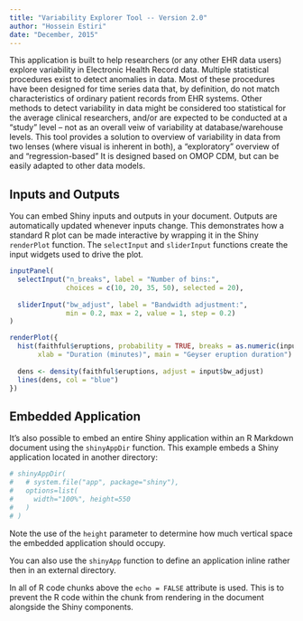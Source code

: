 ```yaml
---
title: "Variability Explorer Tool -- Version 2.0"
author: "Hossein Estiri"
date: "December, 2015"
---
```


This application is built to help researchers (or any other EHR data users) explore variability in Electronic Health Record data. Multiple statistical procedures exist to detect anomalies in data. Most of these procedures have been designed for time series data that, by definition, do not match characteristics of ordinary patient records from EHR systems. Other methods to detect variability in data might be considered too statistical for the average clinical researchers, and/or are expected to be conducted at a "study" level -- not as an overall veiw of variability at database/warehouse levels. This tool provides a solution to overview of variability in data from two lenses (where visual is inherent in both), a "exploratory" overview of and "regression-based" It is designed based on OMOP CDM, but can be easily adapted to other data models.

## Inputs and Outputs

You can embed Shiny inputs and outputs in your document. Outputs are automatically updated whenever inputs change.  This demonstrates how a standard R plot can be made interactive by wrapping it in the Shiny `renderPlot` function. The `selectInput` and `sliderInput` functions create the input widgets used to drive the plot.

```r
inputPanel(
  selectInput("n_breaks", label = "Number of bins:",
              choices = c(10, 20, 35, 50), selected = 20),
  
  sliderInput("bw_adjust", label = "Bandwidth adjustment:",
              min = 0.2, max = 2, value = 1, step = 0.2)
)

renderPlot({
  hist(faithful$eruptions, probability = TRUE, breaks = as.numeric(input$n_breaks),
       xlab = "Duration (minutes)", main = "Geyser eruption duration")
  
  dens <- density(faithful$eruptions, adjust = input$bw_adjust)
  lines(dens, col = "blue")
})
```

## Embedded Application

It's also possible to embed an entire Shiny application within an R Markdown document using the `shinyAppDir` function. This example embeds a Shiny application located in another directory:

```r
# shinyAppDir(
#   # system.file("app", package="shiny"),
#   options=list(
#     width="100%", height=550
#   )
# )
```

Note the use of the `height` parameter to determine how much vertical space the embedded application should occupy.

You can also use the `shinyApp` function to define an application inline rather then in an external directory.

In all of R code chunks above the `echo = FALSE` attribute is used. This is to prevent the R code within the chunk from rendering in the document alongside the Shiny components.



